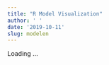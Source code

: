 ```yaml
---
title: "R Model Visualization"
author: ' '
date: '2019-10-11'
slug: modelen
---
```


Loading ...

<script>

window.location.replace("https://www.kaggle.com/rikdifos/r-model-visualization-a-r-markdown-report/report")

</script>